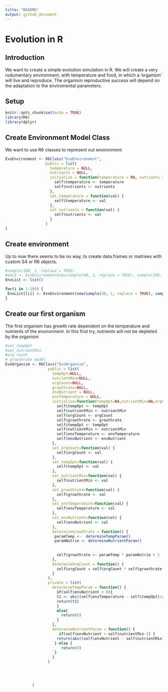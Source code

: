 ```yaml
---
title: "README"
output: github_document
---
```

# Evolution in R

## Introduction
We want to create a simple evolution simulation in R.
We will create a very rudumentary environment, with temperature and food, in which a 'organism' will live and reproduce. The organism reproductive success will depend on the adaptation to the enviromental parameters. 

## Setup

```r
knitr::opts_chunk$set(echo = TRUE)
library(R6)
library(dplyr)
```

## Create Environment Model Class 

We want to use R6 classes to represent out environment 
```r
EvoEnvironment <- R6Class("EvoEnvironment",
                  public = list(
                    temperature = NULL,
                    nutrients = NULL,
                    initialize = function(temperature = NA, nutrients = NA) {
                      self$temperature <- temperature
                      self$nutrients <- nutrients
                    },
                    set_temperature = function(val) {
                      self$temperature <- val
                    },
                    set_nutrients = function(val) {
                      self$nutrients <- val
                    }
                  )
)
```

## Create environment
Up to now there seems to be no way, to create data.frames or matrixes with custom S4 or R6 objects.


```r
#sample(100, 1, replace = TRUE)
#env2 <- EvoEnvironment$new(sample(40, 1, replace = TRUE), sample(100, 1, replace = TRUE))
EnvList <- list()

for(i in 1:100) {
 EnvList[[i]] <- EvoEnvironment$new(sample(40, 1, replace = TRUE), sample(100, 1, replace = TRUE))
}

```

## Create our first organism
The first organism has growth rate dependent on the temperature and nutrients of the environment.
In this first try, nutrients will not be depleted by the organism
```r
#set_tempOpt
#set_nutrientMin
#org count
# growthrate model
EvoOrganism <- R6Class("EvoOrganism",
                   public = list(
                     tempOpt=NULL,
                     nutrientMin=NULL,
                     orgCount=NULL,
                     growthrate=NULL,
                     envNutrient = NULL,
                     envTemperature = NULL,
                     initialize=function(tempOpt=NA,nutrientMin=NA,orgCount=NA,growthrate=NA, envTemperature=NA,envNutrient=NA){
                       self$tempOpt <- tempOpt
                       self$nutrientMin <- nutrientMin
                       self$orgCount <- orgCount
                       self$growthrate <- growthrate
                       self$tempOpt <- tempOpt
                       self$nutrientMin <- nutrientMin
                       self$envTemperature <- envTemperature
                       self$envNutrient <- envNutrient
                     },
                     set_orgCount=function(val) {
                       self$orgCount <- val
                     },
                     set_tempOpt=function(val) {
                       self$tempOpt <- val
                     },
                     set_nutrientMin=function(val) {
                       self$nutrientMin <- val
                     },
                     set_growthrate=function(val) {
                       self$growthrate <- val
                     },
                     set_envTemperature=function(val) {
                       self$envTemperature <- val
                     },
                     set_envNutrient=function(val) {
                       self$envNutrient <- val
                     },
                     determineGrowthrate = function() {
                      paramTemp <-  determineTempParam()
                      paramNutrie <- determineNutrientParam()
                     
                     
                       self$growthrate <- paramTemp * paramNutrie + 1
                     },
                     determineOrgCount = function() {
                       self$orgCount = self$orgCount * self$growthrate
                     }
                   ),
                   private = list(
                     determineTempParam = function() {
                       if(self$envNutrient > 0){
                       t1 <- abs((self$envTemperature - self$tempOpt)/self$tempOpt)
                       return(t1)
                       }
                       else{
                         return(0)
                       }
                     },
                     determineNutrientParam = function() {
                        if(self$envNutrient > self$nutrientMin-1) {
                       return(abs((self$envNutrient - self$nutrientMin)/self$nutrientMin))
                      } else {
                         return(0)
                      }
                     }
                   )
                       
                       
                       
                       
            )

```